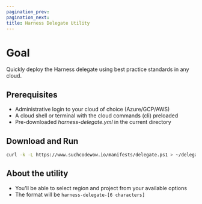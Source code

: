 ```yaml
---
pagination_prev:
pagination_next:
title: Harness Delegate Utility
---
```


# Goal

Quickly deploy the Harness delegate using best practice standards in any cloud.

## Prerequisites

- Administrative login to your cloud of choice (Azure/GCP/AWS)
- A cloud shell or terminal with the cloud commands (cli) preloaded
- Pre-downloaded _harness-delegate.yml_ in the current directory

## Download and Run

```bash
curl -k -L https://www.suchcodewow.io/manifests/delegate.ps1 > ~/delegate.ps1 && pwsh ~/delegate.ps1
```

## About the utility

- You'll be able to select region and project from your available options
- The format will be `harness-delegate-[6 characters]`
